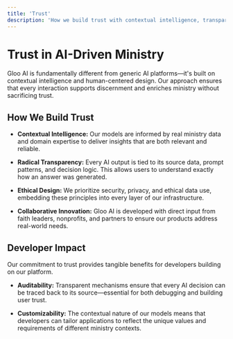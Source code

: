 ```yaml
---
title: 'Trust'
description: 'How we build trust with contextual intelligence, transparency, and ethical design.'
---
```


# Trust in AI-Driven Ministry

Gloo AI is fundamentally different from generic AI platforms—it's built on contextual intelligence and human-centered design. Our approach ensures that every interaction supports discernment and enriches ministry without sacrificing trust.

## How We Build Trust

-   **Contextual Intelligence:** Our models are informed by real ministry data and domain expertise to deliver insights that are both relevant and reliable.

-   **Radical Transparency:** Every AI output is tied to its source data, prompt patterns, and decision logic. This allows users to understand exactly how an answer was generated.

-   **Ethical Design:** We prioritize security, privacy, and ethical data use, embedding these principles into every layer of our infrastructure.

-   **Collaborative Innovation:** Gloo AI is developed with direct input from faith leaders, nonprofits, and partners to ensure our products address real-world needs.

## Developer Impact

Our commitment to trust provides tangible benefits for developers building on our platform.

-   **Auditability:** Transparent mechanisms ensure that every AI decision can be traced back to its source—essential for both debugging and building user trust.

-   **Customizability:** The contextual nature of our models means that developers can tailor applications to reflect the unique values and requirements of different ministry contexts.
